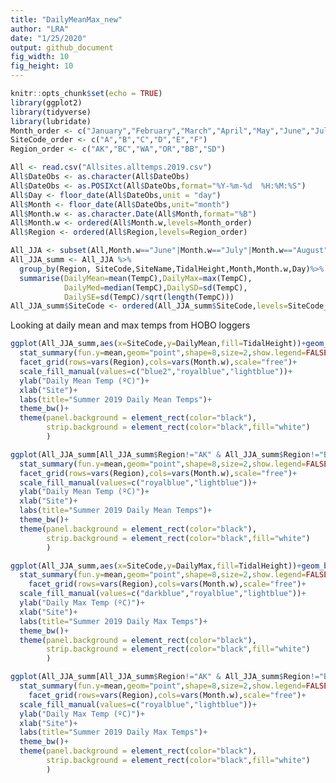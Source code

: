 ```yaml
---
title: "DailyMeanMax_new"
author: "LRA"
date: "1/25/2020"
output: github_document
fig_width: 10 
fig_height: 10
---
```


```r
knitr::opts_chunk$set(echo = TRUE)
library(ggplot2)
library(tidyverse)
library(lubridate)
Month_order <- c("January","February","March","April","May","June","July","August","September","October","November","December")
SiteCode_order <- c("A","B","C","D","E","F")
Region_order <- c("AK","BC","WA","OR","BB","SD")
```

```r
All <- read.csv("Allsites.alltemps.2019.csv")
All$DateObs <- as.character(All$DateObs) 
All$DateObs <- as.POSIXct(All$DateObs,format="%Y-%m-%d  %H:%M:%S")
All$Day <- floor_date(All$DateObs,unit = "day")
All$Month <- floor_date(All$DateObs,unit="month")
All$Month.w <- as.character.Date(All$Month,format="%B")
All$Month.w <- ordered(All$Month.w,levels=Month_order)
All$Region <- ordered(All$Region,levels=Region_order)

All_JJA <- subset(All,Month.w=="June"|Month.w=="July"|Month.w=="August")
All_JJA_summ <- All_JJA %>%
  group_by(Region, SiteCode,SiteName,TidalHeight,Month,Month.w,Day)%>%
  summarise(DailyMean=mean(TempC),DailyMax=max(TempC),
            DailyMed=median(TempC),DailySD=sd(TempC),
            DailySE=sd(TempC)/sqrt(length(TempC)))
All_JJA_summ$SiteCode <- ordered(All_JJA_summ$SiteCode,levels=SiteCode_order)
```

Looking at daily mean and max temps from HOBO loggers

```r
ggplot(All_JJA_summ,aes(x=SiteCode,y=DailyMean,fill=TidalHeight))+geom_boxplot()+
  stat_summary(fun.y=mean,geom="point",shape=8,size=2,show.legend=FALSE,position=position_dodge(width=0.75))+
  facet_grid(rows=vars(Region),cols=vars(Month.w),scale="free")+
  scale_fill_manual(values=c("blue2","royalblue","lightblue"))+
  ylab("Daily Mean Temp (ºC)")+
  xlab("Site")+
  labs(title="Summer 2019 Daily Mean Temps")+
  theme_bw()+
  theme(panel.background = element_rect(color="black"),
        strip.background = element_rect(color="black",fill="white")
        )

ggplot(All_JJA_summ[All_JJA_summ$Region!="AK" & All_JJA_summ$Region!="BC",],aes(x=SiteCode,y=DailyMean,fill=TidalHeight))+geom_boxplot()+
  stat_summary(fun.y=mean,geom="point",shape=8,size=2,show.legend=FALSE,position=position_dodge(width=0.75))+
  facet_grid(rows=vars(Region),cols=vars(Month.w),scale="free")+
  scale_fill_manual(values=c("royalblue","lightblue"))+
  ylab("Daily Mean Temp (ºC)")+
  xlab("Site")+
  labs(title="Summer 2019 Daily Mean Temps")+
  theme_bw()+
  theme(panel.background = element_rect(color="black"),
        strip.background = element_rect(color="black",fill="white")
        )
```

```r
ggplot(All_JJA_summ,aes(x=SiteCode,y=DailyMax,fill=TidalHeight))+geom_boxplot()+
  stat_summary(fun.y=mean,geom="point",shape=8,size=2,show.legend=FALSE,position=position_dodge(width=0.75))+
    facet_grid(rows=vars(Region),cols=vars(Month.w),scale="free")+
  scale_fill_manual(values=c("darkblue","royalblue","lightblue"))+
  ylab("Daily Max Temp (ºC)")+
  xlab("Site")+
  labs(title="Summer 2019 Daily Max Temps")+
  theme_bw()+
  theme(panel.background = element_rect(color="black"),
        strip.background = element_rect(color="black",fill="white")
        )

ggplot(All_JJA_summ[All_JJA_summ$Region!="AK" & All_JJA_summ$Region!="BC",],aes(x=SiteCode,y=DailyMax,fill=TidalHeight))+geom_boxplot()+
  stat_summary(fun.y=mean,geom="point",shape=8,size=2,show.legend=FALSE,position=position_dodge(width=0.75))+
    facet_grid(rows=vars(Region),cols=vars(Month.w),scale="free")+
  scale_fill_manual(values=c("royalblue","lightblue"))+
  ylab("Daily Max Temp (ºC)")+
  xlab("Site")+
  labs(title="Summer 2019 Daily Max Temps")+
  theme_bw()+
  theme(panel.background = element_rect(color="black"),
        strip.background = element_rect(color="black",fill="white")
        )
```